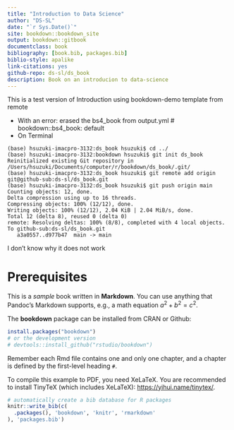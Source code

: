 ```yaml
--- 
title: "Introduction to Data Science"
author: "DS-SL"
date: "`r Sys.Date()`"
site: bookdown::bookdown_site
output: bookdown::gitbook
documentclass: book
bibliography: [book.bib, packages.bib]
biblio-style: apalike
link-citations: yes
github-repo: ds-sl/ds_book
description: Book on an introducion to data-science
---
```


This is a test version of Introduction using bookdown-demo template from remote

* With an error: erased the bs4_book from output.yml # bookdown::bs4_book: default
* On Terminal
```
(base) hsuzuki-imacpro-3132:ds_book hsuzuki$ cd ../
(base) hsuzuki-imacpro-3132:bookdown hsuzuki$ git init ds_book
Reinitialized existing Git repository in /Users/hsuzuki/Documents/computer/r/bookdown/ds_book/.git/
(base) hsuzuki-imacpro-3132:ds_book hsuzuki$ git remote add origin git@github-sub:ds-sl/ds_book.git
(base) hsuzuki-imacpro-3132:ds_book hsuzuki$ git push origin main
Counting objects: 12, done.
Delta compression using up to 16 threads.
Compressing objects: 100% (12/12), done.
Writing objects: 100% (12/12), 2.04 KiB | 2.04 MiB/s, done.
Total 12 (delta 8), reused 0 (delta 0)
remote: Resolving deltas: 100% (8/8), completed with 4 local objects.
To github-sub:ds-sl/ds_book.git
   a3a0557..d977b47  main -> main
```

I don't know why it does not work

# Prerequisites

This is a _sample_ book written in **Markdown**. You can use anything that Pandoc's Markdown supports, e.g., a math equation $a^2 + b^2 = c^2$.

The **bookdown** package can be installed from CRAN or Github:

```r
install.packages("bookdown")
# or the development version
# devtools::install_github("rstudio/bookdown")
```

Remember each Rmd file contains one and only one chapter, and a chapter is defined by the first-level heading `#`.

To compile this example to PDF, you need XeLaTeX. You are recommended to install TinyTeX (which includes XeLaTeX): <https://yihui.name/tinytex/>.

```r
# automatically create a bib database for R packages
knitr::write_bib(c(
  .packages(), 'bookdown', 'knitr', 'rmarkdown'
), 'packages.bib')
```
